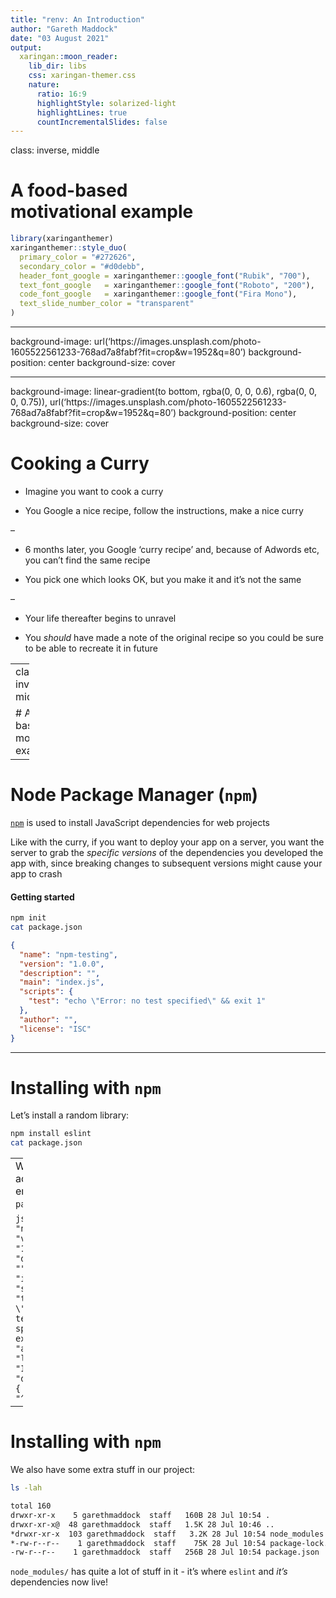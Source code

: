 ```yaml
---
title: "renv: An Introduction"
author: "Gareth Maddock"
date: "03 August 2021"
output:
  xaringan::moon_reader:
    lib_dir: libs
    css: xaringan-themer.css
    nature:
      ratio: 16:9
      highlightStyle: solarized-light
      highlightLines: true
      countIncrementalSlides: false
---
```


class: inverse, middle

# A food-based <br>motivational example

```r
library(xaringanthemer)
xaringanthemer::style_duo(
  primary_color = "#272626",
  secondary_color = "#d0debb",
  header_font_google = xaringanthemer::google_font("Rubik", "700"),
  text_font_google   = xaringanthemer::google_font("Roboto", "200"),
  code_font_google   = xaringanthemer::google_font("Fira Mono"),
  text_slide_number_color = "transparent"
)
```

---

background-image: url('https://images.unsplash.com/photo-1605522561233-768ad7a8fabf?fit=crop&w=1952&q=80')
background-position: center
background-size: cover

---

background-image: linear-gradient(to bottom, rgba(0, 0, 0, 0.6), rgba(0, 0, 0, 0.75)), url('https://images.unsplash.com/photo-1605522561233-768ad7a8fabf?fit=crop&w=1952&q=80')
background-position: center
background-size: cover

# Cooking a Curry

* Imagine you want to cook a curry

* You Google a nice recipe, follow the instructions, make a nice curry

--

* 6 months later, you Google 'curry recipe' and, because of Adwords etc, you 
can't find the same recipe

* You pick one which looks OK, but you make it and it's not the same

--

* Your life thereafter begins to unravel

* You _should_ have made a note of the original recipe so you could be sure to
be able to recreate it in future

---
class: inverse, middle

# A code-based <br>motivational example

---

# Node Package Manager (`npm`)

[`npm`](https://www.npmjs.com/) is used to install JavaScript dependencies for web projects

Like with the curry, if you want to deploy your app on a server, you want the 
server to grab the _specific versions_ of the dependencies you developed the app
with, since breaking changes to subsequent versions might cause your app to crash

#### Getting started

```sh
npm init
cat package.json
```

```json
{
  "name": "npm-testing",
  "version": "1.0.0",
  "description": "",
  "main": "index.js",
  "scripts": {
    "test": "echo \"Error: no test specified\" && exit 1"
  },
  "author": "",
  "license": "ISC"
}
```
---

# Installing with `npm`

Let's install a random library:

```sh
npm install eslint
cat package.json
```
--
We have some additional entries in our `package.json`:

```json
{
  "name": "npm-testing",
  "version": "1.0.0",
  "description": "",
  "main": "index.js",
  "scripts": {
    "test": "echo \"Error: no test specified\" && exit 1"
  },
  "author": "",
  "license": "ISC",
* "dependencies": {
*   "eslint": "^7.31.0"
* }
}
```
---

# Installing with `npm`

We also have some extra stuff in our project:

```sh
ls -lah
```
```txt
total 160
drwxr-xr-x    5 garethmaddock  staff   160B 28 Jul 10:54 .
drwxr-xr-x@  48 garethmaddock  staff   1.5K 28 Jul 10:46 ..
*drwxr-xr-x  103 garethmaddock  staff   3.2K 28 Jul 10:54 node_modules
*-rw-r--r--    1 garethmaddock  staff    75K 28 Jul 10:54 package-lock.json
-rw-r--r--    1 garethmaddock  staff   256B 28 Jul 10:54 package.json
```

`node_modules/` has quite a lot of stuff in it - it's where `eslint` and _it's_
dependencies now live!
